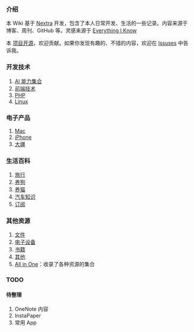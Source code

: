 ### 介绍

本 Wiki 基于 [Nextra](./docs/Website/Nextra.mdx) 开发，包含了本人日常开发、生活的一些记录。内容来源于博客、周刊、GitHub 等。灵感来源于 [Everything I Know](https://wiki.nikiv.dev/writing/)

本 [项目开源](https://github.com/try-to-fly/wiki)，欢迎贡献。如果你发现有趣的、不错的内容，欢迎在 [Issuses](https://github.com/try-to-fly/wiki/issues) 中告诉我。

### 开发技术

1. [AI 能力集合](./docs/ai/)
2. [前端技术](./docs/Development/frontend)
3. [PHP](./docs/Development/PHP)
4. [Linux](./docs/Development/Linux)

### 电子产品

1. [Mac](./docs/Devices/Mac)
2. [iPhone](./docs/Devices/iPhone.mdx)
3. [大疆](./docs/Devices/Dji.mdx)

### 生活百科

1. [旅行](./docs/Travel)
2. [养狗](./docs/Life/pet/dog.mdx)
3. [养猫](./docs/Life/pet/cat.mdx)
4. [汽车知识](./docs/Life/Car)
5. [订阅](./docs/Life/Subscribe.mdx)

### 其他资源

1. [文件](./docs/files)
2. [电子设备](./docs/Devices)
3. [书籍](./docs/books.mdx)
4. [其他](./docs/others)
5. [All in One](./docs/others/all-in-one.mdx)：收录了各种资源的集合

### TODO

#### 待整理

1. OneNote 内容
2. InstaPaper
3. 常用 App

